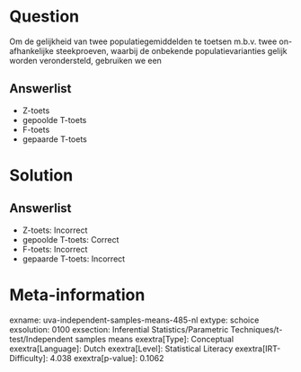 Question
========

Om de gelijkheid van twee populatiegemiddelden te toetsen m.b.v. twee
on-afhankelijke steekproeven, waarbij de onbekende populatievarianties
gelijk worden verondersteld, gebruiken we een

Answerlist
----------

* Z-toets
* gepoolde T-toets
* F-toets
* gepaarde T-toets

Solution
========

Answerlist
----------

* Z-toets: Incorrect
* gepoolde T-toets: Correct
* F-toets: Incorrect
* gepaarde T-toets: Incorrect

Meta-information
================
exname: uva-independent-samples-means-485-nl
extype: schoice
exsolution: 0100
exsection: Inferential Statistics/Parametric Techniques/t-test/Independent samples means
exextra[Type]: Conceptual
exextra[Language]: Dutch
exextra[Level]: Statistical Literacy
exextra[IRT-Difficulty]: 4.038
exextra[p-value]: 0.1062

